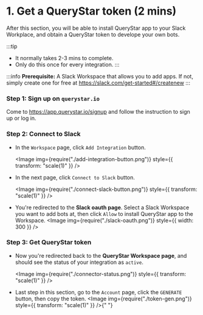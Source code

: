 
# 1. Get a QueryStar token (2 mins)

After this section, you will be able to install QueryStar app to your Slack Workplace, and obtain a QueryStar token to develope your own bots.

:::tip

-   It normally takes 2-3 mins to complete.
-   Only do this once for every integration.
    :::

:::info
**Prerequisite:** A Slack Workspace that allows you to add apps. If not, simply create one for free at https://slack.com/get-started#/createnew
:::

### Step 1: Sign up on `querystar.io`

Come to https://app.querystar.io/signup and follow the instruction to sign up or log in.

### Step 2: Connect to Slack

-   In the `Workspace` page, click `Add Integration` button.

    <Image
        img={require("./add-integration-button.png")}
        style={{ transform: "scale(1)" }}
    />

-   In the next page, click `Connect to Slack` button.

    <Image
        img={require("./connect-slack-button.png")}
        style={{ transform: "scale(1)" }}
    />

-   You're redirected to the **Slack oauth page**. Select a Slack Workspace you want to add bots at, then click `Allow` to install QueryStar app to the Workspace.
    <Image img={require("./slack-oauth.png")} style={{ width: 300 }} />

### Step 3: Get QueryStar token

-   Now you're redirected back to the **QueryStar Workspace page**, and should see the status of your integration as `active`.

    <Image
        img={require("./connector-status.png")}
        style={{ transform: "scale(1)" }}
    />

-   Last step in this section, go to the `Account` page, click the `GENERATE` button, then copy the token.
    <Image img={require("./token-gen.png")} style={{ transform: "scale(1)" }} />{" "}
